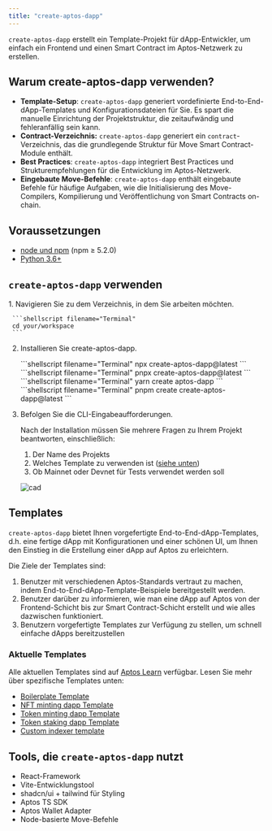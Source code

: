 ```yaml
---
title: "create-aptos-dapp"
---
```



`create-aptos-dapp` erstellt ein Template-Projekt für dApp-Entwickler, um einfach ein Frontend und einen Smart Contract im Aptos-Netzwerk zu erstellen.

## Warum create-aptos-dapp verwenden?

- **Template-Setup**: `create-aptos-dapp` generiert vordefinierte End-to-End-dApp-Templates und Konfigurationsdateien für Sie. Es spart die manuelle Einrichtung der Projektstruktur, die zeitaufwändig und fehleranfällig sein kann.
- **Contract-Verzeichnis:** `create-aptos-dapp` generiert ein `contract`-Verzeichnis, das die grundlegende Struktur für Move Smart Contract-Module enthält.
- **Best Practices**: `create-aptos-dapp` integriert Best Practices und Strukturempfehlungen für die Entwicklung im Aptos-Netzwerk.
- **Eingebaute Move-Befehle**: `create-aptos-dapp` enthält eingebaute Befehle für häufige Aufgaben, wie die Initialisierung des Move-Compilers, Kompilierung und Veröffentlichung von Smart Contracts on-chain.

## Voraussetzungen

- [node und npm](https://nodejs.org/en) (npm ≥ 5.2.0)
- [Python 3.6+](https://www.python.org/)

## `create-aptos-dapp` verwenden

<Steps>
  1. Navigieren Sie zu dem Verzeichnis, in dem Sie arbeiten möchten.

     ```shellscript filename="Terminal"
     cd your/workspace
     ```

  2. Installieren Sie create-aptos-dapp.

     <Tabs>
       <TabItem label="npx">
         ```shellscript filename="Terminal"
         npx create-aptos-dapp@latest
         ```
       </TabItem>

       <TabItem label="pnpx">
         ```shellscript filename="Terminal"
         pnpx create-aptos-dapp@latest
         ```
       </TabItem>

       <TabItem label="yarn">
         ```shellscript filename="Terminal"
         yarn create aptos-dapp
         ```
       </TabItem>

       <TabItem label="pnpm">
         ```shellscript filename="Terminal"
         pnpm create create-aptos-dapp@latest
         ```
       </TabItem>
     </Tabs>

  3. Befolgen Sie die CLI-Eingabeaufforderungen.

     Nach der Installation müssen Sie mehrere Fragen zu Ihrem Projekt beantworten, einschließlich:

     1. Der Name des Projekts
     2. Welches Template zu verwenden ist ([siehe unten](#current-templates))
     3. Ob Mainnet oder Devnet für Tests verwendet werden soll

     ![cad](~/images/cad-video.gif)
</Steps>

## Templates

`create-aptos-dapp` bietet Ihnen vorgefertigte End-to-End-dApp-Templates, d.h. eine fertige dApp mit Konfigurationen und einer schönen UI, um Ihnen den Einstieg in die Erstellung einer dApp auf Aptos zu erleichtern.

Die Ziele der Templates sind:

1. Benutzer mit verschiedenen Aptos-Standards vertraut zu machen, indem End-to-End-dApp-Template-Beispiele bereitgestellt werden.
2. Benutzer darüber zu informieren, wie man eine dApp auf Aptos von der Frontend-Schicht bis zur Smart Contract-Schicht erstellt und wie alles dazwischen funktioniert.
3. Benutzern vorgefertigte Templates zur Verfügung zu stellen, um schnell einfache dApps bereitzustellen

### Aktuelle Templates

Alle aktuellen Templates sind auf [Aptos Learn](https://learn.aptoslabs.com/en/dapp-templates) verfügbar. Lesen Sie mehr über spezifische Templates unten:

- [Boilerplate Template](https://learn.aptoslabs.com/en/dapp-templates/boilerplate-template)
- [NFT minting dapp Template](https://learn.aptoslabs.com/en/dapp-templates/nft-minting-template)
- [Token minting dapp Template](https://learn.aptoslabs.com/en/dapp-templates/token-minting-template)
- [Token staking dapp Template](https://learn.aptoslabs.com/en/dapp-templates/token-staking-template)
- [Custom indexer template](https://learn.aptoslabs.com/en/dapp-templates/custom-indexer-template)

## Tools, die `create-aptos-dapp` nutzt

- React-Framework
- Vite-Entwicklungstool
- shadcn/ui + tailwind für Styling
- Aptos TS SDK
- Aptos Wallet Adapter
- Node-basierte Move-Befehle
